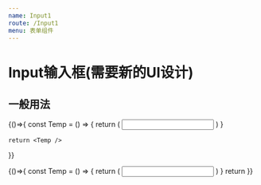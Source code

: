 ```yaml
---
name: Input1
route: /Input1
menu: 表单组件
---
```



# Input输入框(需要新的UI设计)

## 一般用法

<Playground>
  {()=>{
    const Temp = () => {
      return (
        <Input.Group className="test">
          <Input className="sssss" type="password"></Input>
        </Input.Group>
      )
    }

    return <Temp />
  }}
</Playground>

<Playground>
  {()=>{
    const Temp = () => {
      return (
        <Input className="dddd" type="email" />
      )
    }
    return <Temp />
  }}
</Playground>